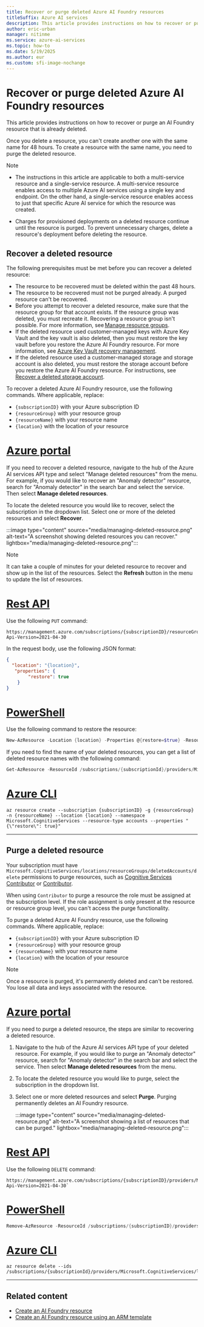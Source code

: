 ```yaml
---
title: Recover or purge deleted Azure AI Foundry resources
titleSuffix: Azure AI services
description: This article provides instructions on how to recover or purge an already-deleted Azure AI Foundry resource.
author: eric-urban
manager: nitinme
ms.service: azure-ai-services
ms.topic: how-to
ms.date: 5/19/2025
ms.author: eur
ms.custom: sfi-image-nochange
---
```


# Recover or purge deleted Azure AI Foundry resources

This article provides instructions on how to recover or purge an AI Foundry resource that is already deleted. 

Once you delete a resource, you can't create another one with the same name for 48 hours. To create a resource with the same name, you need to purge the deleted resource.

> [!NOTE]
> * The instructions in this article are applicable to both a multi-service resource and a single-service resource. A multi-service resource enables access to multiple Azure AI services using a single key and endpoint. On the other hand, a single-service resource enables access to just that specific Azure AI service for which the resource was created.
>
> * Charges for provisioned deployments on a deleted resource continue until the resource is purged. To prevent unnecessary charges, delete a resource's deployment before deleting the resource.

## Recover a deleted resource

The following prerequisites must be met before you can recover a deleted resource:

* The resource to be recovered must be deleted within the past 48 hours.
* The resource to be recovered must not be purged already. A purged resource can't be recovered.
* Before you attempt to recover a deleted resource, make sure that the resource group for that account exists. If the resource group was deleted, you must recreate it. Recovering a resource group isn't possible. For more information, see [Manage resource groups](/azure/azure-resource-manager/management/manage-resource-groups-portal).
* If the deleted resource used customer-managed keys with Azure Key Vault and the key vault is also deleted, then you must restore the key vault before you restore the Azure AI Foundry resource. For more information, see [Azure Key Vault recovery management](/azure/key-vault/general/key-vault-recovery).
* If the deleted resource used a customer-managed storage and storage account is also deleted, you must restore the storage account before you restore the Azure AI Foundry resource. For instructions, see [Recover a deleted storage account](/azure/storage/common/storage-account-recover).

To recover a deleted Azure AI Foundry resource, use the following commands. Where applicable, replace:

* `{subscriptionID}` with your Azure subscription ID
* `{resourceGroup}` with your resource group
* `{resourceName}` with your resource name
* `{location}` with the location of your resource


# [Azure portal](#tab/azure-portal)

If you need to recover a deleted resource, navigate to the hub of the Azure AI services API type and select "Manage deleted resources" from the menu. For example, if you would like to recover an "Anomaly detector" resource, search for "Anomaly detector" in the search bar and select the service. Then select **Manage deleted resources**.

To locate the deleted resource you would like to recover, select the subscription in the dropdown list. Select one or more of the deleted resources and select **Recover**.

:::image type="content" source="media/managing-deleted-resource.png" alt-text="A screenshot showing deleted resources you can recover." lightbox="media/managing-deleted-resource.png":::

> [!NOTE] 
> It can take a couple of minutes for your deleted resource to recover and show up in the list of the resources. Select the **Refresh** button in the menu to update the list of resources.

# [Rest API](#tab/rest-api)

Use the following `PUT` command:

```rest-api
https://management.azure.com/subscriptions/{subscriptionID}/resourceGroups/{resourceGroup}/providers/Microsoft.CognitiveServices/accounts/{resourceName}?Api-Version=2021-04-30
```

In the request body, use the following JSON format:

```json
{ 
  "location": "{location}", 
   "properties": { 
        "restore": true 
    } 
} 
```

# [PowerShell](#tab/powershell)

Use the following command to restore the resource: 

```powershell
New-AzResource -Location {location} -Properties @{restore=$true} -ResourceId /subscriptions/{subscriptionID}/resourceGroups/{resourceGroup}/providers/Microsoft.CognitiveServices/accounts/{resourceName}   -ApiVersion 2021-04-30 
```

If you need to find the name of your deleted resources, you can get a list of deleted resource names with the following command: 

```powershell
Get-AzResource -ResourceId /subscriptions/{subscriptionId}/providers/Microsoft.CognitiveServices/deletedAccounts -ApiVersion 2021-04-30 
```

# [Azure CLI](#tab/azure-cli)

```azurecli-interactive
az resource create --subscription {subscriptionID} -g {resourceGroup} -n {resourceName} --location {location} --namespace Microsoft.CognitiveServices --resource-type accounts --properties "{\"restore\": true}"
```

---

## Purge a deleted resource 

Your subscription must have `Microsoft.CognitiveServices/locations/resourceGroups/deletedAccounts/delete` permissions to purge resources, such as [Cognitive Services Contributor](/azure/role-based-access-control/built-in-roles#cognitive-services-contributor) or [Contributor](/azure/role-based-access-control/built-in-roles#contributor). 

When using `Contributor` to purge a resource the role must be assigned at the subscription level. If the role assignment is only present at the resource or resource group level, you can't access the purge functionality.

To purge a deleted Azure AI Foundry resource, use the following commands. Where applicable, replace:

* `{subscriptionID}` with your Azure subscription ID
* `{resourceGroup}` with your resource group
* `{resourceName}` with your resource name
* `{location}` with the location of your resource

> [!NOTE]
> Once a resource is purged, it's permanently deleted and can't be restored. You lose all data and keys associated with the resource.


# [Azure portal](#tab/azure-portal)

If you need to purge a deleted resource, the steps are similar to recovering a deleted resource.

1. Navigate to the hub of the Azure AI services API type of your deleted resource. For example, if you would like to purge an "Anomaly detector" resource, search for "Anomaly detector" in the search bar and select the service. Then select **Manage deleted resources** from the menu.

1. To locate the deleted resource you would like to purge, select the subscription in the dropdown list. 

1. Select one or more deleted resources and select **Purge**. Purging permanently deletes an AI Foundry resource. 

    :::image type="content" source="media/managing-deleted-resource.png" alt-text="A screenshot showing a list of resources that can be purged." lightbox="media/managing-deleted-resource.png":::


# [Rest API](#tab/rest-api)

Use the following `DELETE` command:

```rest-api
https://management.azure.com/subscriptions/{subscriptionID}/providers/Microsoft.CognitiveServices/locations/{location}/resourceGroups/{resourceGroup}/deletedAccounts/{resourceName}?Api-Version=2021-04-30`
```

# [PowerShell](#tab/powershell)

```powershell
Remove-AzResource -ResourceId /subscriptions/{subscriptionID}/providers/Microsoft.CognitiveServices/locations/{location}/resourceGroups/{resourceGroup}/deletedAccounts/{resourceName}  -ApiVersion 2021-04-30
```

# [Azure CLI](#tab/azure-cli)

```azurecli-interactive
az resource delete --ids /subscriptions/{subscriptionId}/providers/Microsoft.CognitiveServices/locations/{location}/resourceGroups/{resourceGroup}/deletedAccounts/{resourceName}
```

---


## Related content
* [Create an AI Foundry resource](multi-service-resource.md)
* [Create an AI Foundry resource using an ARM template](create-account-resource-manager-template.md)